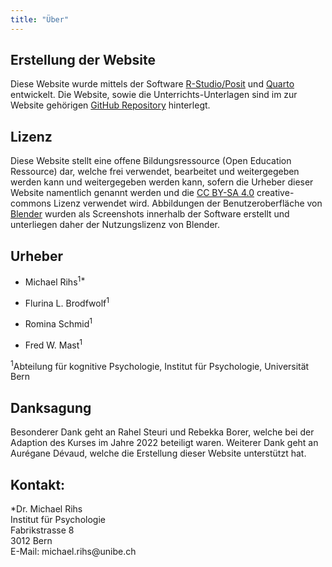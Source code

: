 ```yaml
---
title: "Über"
---
```


## Erstellung der Website

Diese Website wurde mittels der Software [R-Studio/Posit](https://posit.co/download/rstudio-desktop/) und [Quarto](https://quarto.org) entwickelt. Die Website, sowie die Unterrichts-Unterlagen sind im zur Website gehörigen [GitHub Repository](https://github.com/Mrihs/Mrihs.Creating-the-World.github.io) hinterlegt.

## Lizenz

Diese Website stellt eine offene Bildungsressource (Open Education Ressource) dar, welche frei verwendet, bearbeitet und weitergegeben werden kann und weitergegeben werden kann, sofern die Urheber dieser Website namentlich genannt werden und die [CC BY-SA 4.0](https://creativecommons.org/licenses/by-sa/4.0/deed.de) creative-commons Lizenz verwendet wird. Abbildungen der Benutzeroberfläche von [Blender](https://www.blender.org) wurden als Screenshots innerhalb der Software erstellt und unterliegen daher der Nutzungslizenz von Blender.

## Urheber

-   Michael Rihs^1\*^

-   Flurina L. Brodfwolf^1^

-   Romina Schmid^1^

-   Fred W. Mast^1^

^1^Abteilung für kognitive Psychologie, Institut für Psychologie, Universität Bern

## Danksagung

Besonderer Dank geht an Rahel Steuri und Rebekka Borer, welche bei der Adaption des Kurses im Jahre 2022 beteiligt waren. Weiterer Dank geht an Aurégane Dévaud, welche die Erstellung dieser Website unterstützt hat.

## Kontakt:

| \*Dr. Michael Rihs
| Institut für Psychologie
| Fabrikstrasse 8
| 3012 Bern
| E-Mail: michael.rihs\@unibe.ch
